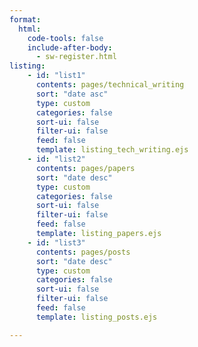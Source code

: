 ```yaml
---
format:
  html:
    code-tools: false
    include-after-body: 
      - sw-register.html
listing:
    - id: "list1"
      contents: pages/technical_writing
      sort: "date asc"
      type: custom
      categories: false
      sort-ui: false
      filter-ui: false
      feed: false
      template: listing_tech_writing.ejs
    - id: "list2"
      contents: pages/papers
      sort: "date desc"
      type: custom
      categories: false
      sort-ui: false
      filter-ui: false
      feed: false
      template: listing_papers.ejs
    - id: "list3"
      contents: pages/posts
      sort: "date desc"
      type: custom
      categories: false
      sort-ui: false
      filter-ui: false
      feed: false
      template: listing_posts.ejs

---
```

